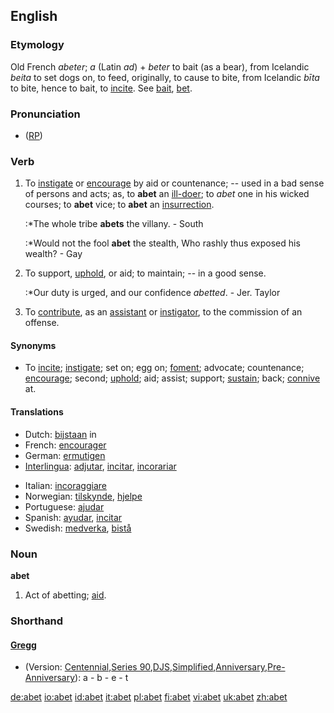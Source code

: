 ==English==
===Etymology===
Old French ''abeter''; ''a'' (Latin ''ad'') + ''beter'' to bait (as a bear), from Icelandic ''beita'' to set dogs on, to feed, originally, to cause to bite, from Icelandic ''b&#299;ta'' to bite, hence to bait, to [[incite]]. See [[bait]], [[bet]].

===Pronunciation===
* ([[RP]]) {{IPA|/əˈbɛt/}}

===Verb===
{{en-verb|abet|t|ing}}

# {{transitive}} To [[instigate]] or [[encourage]] by aid or countenance; -- used in a bad sense of persons and acts; as, to '''abet''' an [[ill-doer]]; to ''abet'' one in his wicked courses; to '''abet''' vice; to '''abet''' an [[insurrection]].
#:*The whole tribe '''abets''' the villany. - South
#:*Would not the fool '''abet''' the stealth, Who rashly thus exposed his wealth? - Gay
# {{transitive}} To support, [[uphold]], or aid; to maintain; -- in a good sense.
#:*Our duty is urged, and our confidence ''abetted''. - Jer. Taylor
# {{transitive}} {{law}} To [[contribute]], as an [[assistant]] or [[instigator]], to the commission of an offense.

====Synonyms====
*To [[incite]]; [[instigate]]; set on; egg on; [[foment]]; advocate; countenance; [[encourage]]; second; [[uphold]]; aid; assist; support; [[sustain]]; back; [[connive]] at.

====Translations====
{{top}}
*Dutch: [[bijstaan]] in
*French: [[encourager]]
*German: [[ermutigen]]
*[[Interlingua]]: [[adjutar]], [[incitar]],  [[incorariar]]
{{mid}}
*Italian: [[incoraggiare]]
*Norwegian: [[tilskynde]], [[hjelpe]]
*Portuguese: [[ajudar]]
*Spanish: [[ayudar]], [[incitar]]
*Swedish: [[medverka]], [[bistå]]
{{bottom}}

===Noun===
'''abet'''
# {{obsolete}} Act of abetting; [[aid]].

===Shorthand===
====[http://en.wikipedia.org/wiki/Gregg_Shorthand Gregg]====
* (Version: [http://en.wikipedia.org/wiki/Gregg_Shorthand#Centennial_Gregg_Shorthand Centennial],[http://en.wikipedia.org/wiki/Gregg_Shorthand#Series_90_Gregg_Shorthand  Series 90],[http://en.wikipedia.org/wiki/Gregg_Shorthand#Diamond_Jubilee_Gregg_Shorthand  DJS],[http://en.wikipedia.org/wiki/Gregg_Shorthand#Simplified_Gregg_Shorthand Simplified],[http://en.wikipedia.org/wiki/Gregg_Shorthand#Anniversary_Gregg_Shorthand Anniversary],[http://en.wikipedia.org/wiki/Gregg_Shorthand#Pre-Anniversary_Gregg_Shorthand Pre-Anniversary]): a - b - e - t

[[de:abet]]
[[io:abet]]
[[id:abet]]
[[it:abet]]
[[pl:abet]]
[[fi:abet]]
[[vi:abet]]
[[uk:abet]]
[[zh:abet]]